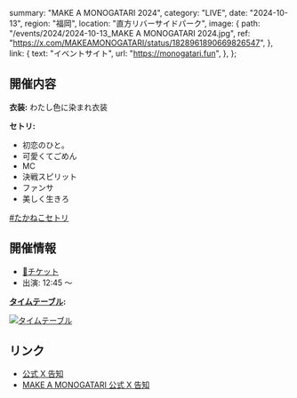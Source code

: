   summary: "MAKE A MONOGATARI 2024",
  category: "LIVE",
  date: "2024-10-13",
  region: "福岡",
  location: "直方リバーサイドパーク",
  image: {
    path: "/events/2024/2024-10-13_MAKE A MONOGATARI 2024.jpg",
    ref: "https://x.com/MAKEAMONOGATARI/status/1828961890669826547",
  },
  link: {
    text: "イベントサイト",
    url: "https://monogatari.fun",
  },
};

## 開催内容

**衣装:** わたし色に染まれ衣装

**セトリ:**

- 初恋のひと。
- 可愛くてごめん
- MC
- 決戦スピリット
- ファンサ
- 美しく生きろ

[#たかねこセトリ](https://x.com/Mikuru_hositani/status/1845329628241723681)

## 開催情報

- [🎫チケット](https://monogatari.fun/#tickets)
- 出演: 12:45 ～

**[タイムテーブル](https://x.com/MAKEAMONOGATARI/status/1834566612835504306):**

[![タイムテーブル](/events/2024/2024-10-13_MAKE%20A%20MONOGATARI%202024_タイムテーブル.jpg)](/events/2024/2024-10-13_MAKE%20A%20MONOGATARI%202024_タイムテーブル.jpg)

## リンク

- [公式 X 告知](https://x.com/takanenofficial/status/1831308808330912198)
- [MAKE A MONOGATARI 公式 X 告知](https://x.com/MAKEAMONOGATARI/status/1797825610175447054)
